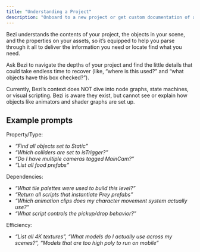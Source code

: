 ```yaml
---
title: "Understanding a Project"
description: "Onboard to a new project or get custom documentation of a feature in a heartbeat."
---
```


Bezi understands the contents of your project, the objects in your scene, and the properties on your assets, so it’s equipped to help you parse through it all to deliver the information you need or locate  find what you need.

Ask Bezi to navigate the depths of your project and find the little details that could take endless time to recover (like, “where is this used?” and “what objects have this box checked?”).

<Warning>
  Currently, Bezi’s context does NOT dive into node graphs, state machines, or visual scripting. Bezi is aware they exist, but cannot see or explain how objects like animators and shader graphs are set up.
</Warning>

## Example prompts

Property/Type: 

- _“Find all objects set to Static”_
- _“Which colliders are set to isTrigger?”_
- _“Do I have multiple cameras tagged MainCam?”_
- _“List all food prefabs”_

Dependencies: 

- _“What tile palettes were used to build this level?”_
- _“Return all scripts that instantiate Prey prefabs”_
- _“Which animation clips does my character movement system actually use?”_
- _“What script controls the pickup/drop behavior?”_

Efficiency: 

- _“List all 4K textures”, “What models do I actually use across my scenes?”, “Models that are too high poly to run on mobile”_